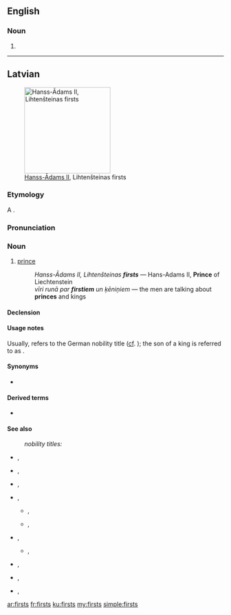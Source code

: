 ==English==

===Noun===
{{head|en|plural}}

# {{plural of|first|lang=en}}

----

==Latvian==
[[File:Fürst Hans-Adam II. von und zu Liechtenstein (cropped).jpg|thumb|200px|[[w:Hans-Adam II, Prince of Liechtenstein|Hanss-Ādams II]], Lihtenšteinas firsts]]

===Etymology===
A {{borrowing|de|Fürst||Prince|lang=lv|nocap=1}}.

===Pronunciation===
{{audio|lv-riga-firsts.ogg|lang=lv}}

===Noun===
{{lv-noun|m|1st|fem=firstiene}}

# [[prince]] {{gloss|[[nobility]] [[title]], above [[archduke]] and under [[king]]; [[correspond]]ing [[nobleman]]}}
#: ''Hanss-Ādams II, Lihtenšteinas '''firsts''''' — Hans-Adams II, '''Prince''' of Liechtenstein
#: ''vīri runā par '''firstiem''' un ķēniņiem'' — the men are talking about '''princes''' and kings

====Declension====
{{lv-decl-noun|first|s|1st}}

====Usage notes====
Usually, {{term|firsts|lang=lv}} refers to the German nobility title ([[cf]]. {{term|Fürst|lang=de}}); the son of a king is referred to as {{l/lv|princis|lang=lv}}.

====Synonyms====
* {{l/lv|princis}}

====Derived terms====
* {{l/lv|firstiste}}

====See also====
: ''nobility titles:''
{{top2}}
* {{l/lv|barons}}, {{l/lv|baronese}}
* {{l/lv|firsts}}, {{l/lv|firstiene}}
* {{l/lv|grāfs}}, {{l/lv|grāfiene}}
* {{l/lv|hercogs}}, {{l/lv|hercogiene}}
** {{l/lv|erchercogs}}, {{l/lv|erchercogiene}}
** {{l/lv|lielhercogs}}, {{l/lv|lielhercogiene}}
{{mid2}}
* {{l/lv|kņazs}}, {{l/lv|kņaziene}}
** {{l/lv|lielkņazs}}, {{l/lv|lielkņaziene}}
* {{l/lv|marķīzs}}, {{l/lv|marķīze}}
* {{l/lv|princis}}, {{l/lv|princese}}
* {{l/lv|vikonts}}, {{l/lv|vikontese}}
{{bottom}}

[[ar:firsts]]
[[fr:firsts]]
[[ku:firsts]]
[[my:firsts]]
[[simple:firsts]]